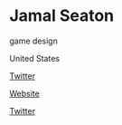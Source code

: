 # Jamal Seaton

<Skills>

game design

</Skills>

<Location>

United States

</Location>

<Personal>

[Twitter]()

</Personal>

<Business>

[Website](http://www.titointeractive.com)

[Twitter](https://twitter.com/titointeractive)

</Business>


